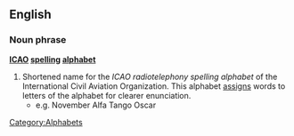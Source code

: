 ==English==
===Noun phrase===
{{wikipediapar|NATO phonetic alphabet}}
'''[[ICAO]] [[spelling]] [[alphabet]]'''
#Shortened name for the ''ICAO radiotelephony spelling alphabet'' of the International Civil Aviation Organization. This alphabet [[assign]]s words to letters of the alphabet for clearer enunciation.
#* e.g. November Alfa Tango Oscar

[[Category:Alphabets]]
